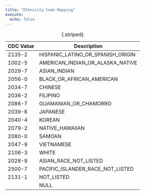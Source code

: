 ```yaml
---
title: "Ethnicity Code Mapping"
execute:
  echo: false
---
```

|CDC Value|Description                      |
|---------|---------------------------------|
|2135-2   |HISPANIC_LATINO_OR_SPANISH_ORIGIN|
|1002-5   |AMERICAN_INDIAN_OR_ALASKA_NATIVE |
|2029-7   |ASIAN_INDIAN                     |
|2056-0   |BLACK_OR_AFRICAN_AMERICAN        |
|2034-7   |CHINESE                          |
|2036-2   |FILIPINO                         |
|2086-7   |GUAMANIAN_OR_CHAMORRO            |
|2039-6   |JAPANESE                         |
|2040-4   |KOREAN                           |
|2079-2   |NATIVE_HAWAIIAN                  |
|2080-0   |SAMOAN                           |
|2047-9   |VIETNAMESE                       |
|2106-3   |WHITE                            |
|2028-9   |ASIAN_RACE_NOT_LISTED            |
|2500-7   |PACIFIC_ISLANDER_RACE_NOT_LISTED |
|2131-1   |NOT_LISTED                       |
|         |NULL                             |
: {.striped}